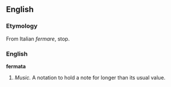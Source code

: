 ==English==

===Etymology===
From Italian ''fermare'', stop.

===English===
'''fermata'''

# ''Music.'' A notation to hold a note for longer than its usual value.